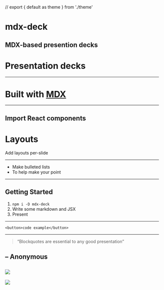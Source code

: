 // export { default as theme } from './theme'

# mdx-deck

MDX-based presention decks
---
# Presentation decks
---
# Built with [MDX][]
[MDX]: https://github.com/mdx-js/mdx
---

<Box
  fontSize={4}
  p={4}
  bg='magenta'>
  Import React components
</Box>
---

# Layouts
Add layouts per-slide

---

- Make bulleted lists
- To help make your point

---

## Getting Started

1. `npm i -D mdx-deck`
2. Write some markdown and JSX
3. Present

---
```
<button>code example</button>
```
---
> “Blockquotes are essential to any good presentation”

– Anonymous
---
![](https://s3.amazonaws.com/jxnblk/ok-cli.gif)
---
<Image src='https://s3.amazonaws.com/jxnblk/ok-cli.gif' />
